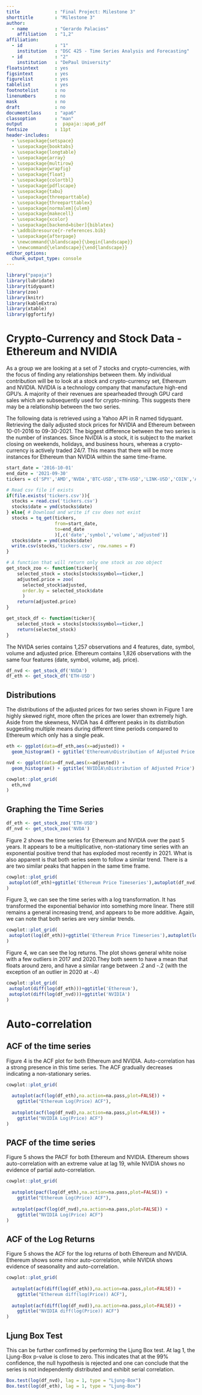 ```yaml
---
title             : "Final Project: Milestone 3"
shorttitle        : "Milestone 3"
author: 
  - name          : "Gerardo Palacios"
    affiliation   : "1,2"
affiliation:
  - id            : "1"
    institution   : "DSC 425 - Time Series Analysis and Forecasting"
  - id            : "2"
    institution   : "DePaul University"
floatsintext      : yes
figsintext        : yes
figurelist        : yes
tablelist         : yes
footnotelist      : no
linenumbers       : no
mask              : no
draft             : no
documentclass     : "apa6"
classoption       : "man"
output            :  papaja::apa6_pdf
fontsize          : 11pt
header-includes:
  - \usepackage{setspace}
  - \usepackage{booktabs}
  - \usepackage{longtable}
  - \usepackage{array}
  - \usepackage{multirow}
  - \usepackage{wrapfig}
  - \usepackage{float}
  - \usepackage{colortbl}
  - \usepackage{pdflscape}
  - \usepackage{tabu}
  - \usepackage{threeparttable}
  - \usepackage{threeparttablex}
  - \usepackage[normalem]{ulem}
  - \usepackage{makecell}
  - \usepackage{xcolor}
  - \usepackage[backend=biber]{biblatex}
  - \addbibresource{r-references.bib}
  - \usepackage{afterpage}
  - \newcommand{\blandscape}{\begin{landscape}}
  - \newcommand{\elandscape}{\end{landscape}}
editor_options: 
  chunk_output_type: console
---
```


\singlespacing

```r
library("papaja")
library(lubridate)
library(tidyquant)
library(zoo)
library(knitr)
library(kableExtra)
library(xtable)
library(ggfortify)
```

# Crypto-Currency and Stock Data - Ethereum and NVIDIA

As a group we are looking at a set of 7 stocks and crypto-currencies, with the focus of finding any relationships between them. My individual contribution will be to look at a stock and crypto-currency set, Ethereum and NVIDIA. NVIDIA is a technology company that manufacture high-end GPU's. A majority of their revenues are spearheaded through GPU card sales which are subsequently used for crypto-mining. This suggests there may be a relationship between the two series. 


The following data is retrieved using a Yahoo API in R named tidyquant. Retrieving the daily adjusted stock prices for NVIDIA and Ethereum between 10-01-2016 to 09-30-2021. The biggest difference between the two series is the number of instances. Since NvIDIA is a stock, it is subject to the market closing on weekends, holidays, and business hours, whereas a crypto-currency is actively traded 24/7. This means that there will be more instances for Ethereum than NVIDIA within the same time-frame.



```r
start_date = '2016-10-01'
end_date = '2021-09-30'
tickers = c('SPY','AMD','NVDA','BTC-USD','ETH-USD','LINK-USD','COIN','ADA-USD')

# Read csv file if exists
if(file.exists('tickers.csv')){
  stocks = read.csv('tickers.csv')
  stocks$date = ymd(stocks$date)
} else{ # Download and write if csv does not exist
  stocks = tq_get(tickers,
                  from=start_date,
                  to=end_date
                  )[,c('date','symbol','volume','adjusted')]
  stocks$date = ymd(stocks$date)
  write.csv(stocks,'tickers.csv', row.names = F)
}

# A function that will return only one stock as zoo object
get_stock_zoo <- function(ticker){
    selected_stock = stocks[stocks$symbol==ticker,]
    adjusted.price = zoo(
      selected_stock$adjusted,
      order.by = selected_stock$date
      )
    return(adjusted.price)
}

get_stock_df <- function(ticker){
    selected_stock = stocks[stocks$symbol==ticker,]
    return(selected_stock)
}

```

The NVIDA series contains 1,257 observations and 4 features, date, symbol, volume and adjusted price. 
Ethereum contains 1,826 observations with the same four features (date, symbol, volume, adj. price).

```r
df_nvd <- get_stock_df('NVDA')
df_eth <- get_stock_df('ETH-USD')
```
 


## Distributions
The distributions of the adjusted prices for two series shown in Figure 1 are highly skewed right, more often the prices are lower than extremely high. Aside from the skewness, NVIDA has 4 different peaks in its distribution suggesting multiple means during different time periods compared to Ethereum which only has a single peak.

```r

eth <- ggplot(data=df_eth,aes(x=adjusted)) + 
  geom_histogram() + ggtitle('Ethereum\nDistribution of Adjusted Price')

nvd <- ggplot(data=df_nvd,aes(x=adjusted)) + 
  geom_histogram() + ggtitle('NVIDIA\nDistribution of Adjusted Price')

cowplot::plot_grid(
  eth,nvd
)

```

## Graphing the Time Series
```r
df_eth <- get_stock_zoo('ETH-USD')
df_nvd <- get_stock_zoo('NVDA')
```


Figure 2 shows the time series for Ethereum and NVIDIA over the past 5 years. It appears to be a multiplicative, non-stationary time series with an exponential positive trend that has exploded most recently in 2021. What is also apparent is that both series seem to follow a similar trend. There is a are two similar peaks that happen in the same time frame.

```r
cowplot::plot_grid(
 autoplot(df_eth)+ggtitle('Ethereum Price Timeseries'),autoplot(df_nvd)+ggtitle('NVIDIA Price TimeSeries') 
)

```
\newpage
Figure 3, we can see the time series with a log transformation. It has transformed the exponential behavior into something more linear. There still remains a general increasing trend, and appears to be more additive. Again, we can note that both series are very similar trends.

```r
cowplot::plot_grid(
 autoplot(log(df_eth))+ggtitle('Ethereum Price Timeseries'),autoplot(log(df_nvd))+ggtitle('NVIDIA Price TimeSeries') 
)

```

Figure 4, we can see the log returns. The plot shows general white noise with a few outliers in 2017 and 2020.They both seem to have a mean that floats around zero, and have a similar range between .2 and -.2 (with the exception of an outlier in 2020 at -.4)


```r

cowplot::plot_grid(
 autoplot(diff(log(df_eth)))+ggtitle('Ethereum'),
 autoplot(diff(log(df_nvd)))+ggtitle('NVIDIA') 
)

```

# Auto-correlation

## ACF of the time series

Figure 4 is the ACF plot for both Ethereum and NVIDIA. Auto-correlation has a strong presence in this time series. The ACF gradually decreases indicating a non-stationary series.

```r

cowplot::plot_grid(
  
  autoplot(acf(log(df_eth),na.action=na.pass,plot=FALSE)) + 
    ggtitle("Ethereum Log(Price) ACF"),
  
  autoplot(acf(log(df_nvd),na.action=na.pass,plot=FALSE)) + 
    ggtitle("NVIDIA Log(Price) ACF")
)


```

## PACF of the time series
Figure 5 shows the PACF for both Ethereum and NVIDIA. Ethereum shows auto-correlation with an extreme value at lag 19, while NVIDIA shows no evidence of partial auto-correlation.

```r

cowplot::plot_grid(
  
  autoplot(pacf(log(df_eth),na.action=na.pass,plot=FALSE)) + 
    ggtitle("Ethereum Log(Price) ACF"),
  
  autoplot(pacf(log(df_nvd),na.action=na.pass,plot=FALSE)) + 
    ggtitle("NVIDIA Log(Price) ACF")
)
```


## ACF of the Log Returns
Figure 5 shows the ACF for the log returns of both Ethereum and NVIDIA. Ethereum shows some minor auto-correlation, while NVIDIA shows evidence of seasonality and auto-correlation.

```r
cowplot::plot_grid(
  
  autoplot(acf(diff(log(df_eth)),na.action=na.pass,plot=FALSE)) + 
    ggtitle("Ethereum diff(log(Price)) ACF"),
  
  autoplot(acf(diff(log(df_nvd)),na.action=na.pass,plot=FALSE)) + 
    ggtitle("NVIDIA diff(log(Price)) ACF")
)

```

\newpage
## Ljung Box Test

This can be further confirmed by performing the Ljung Box test. At lag 1, the Ljung-Box p-value is close to zero. This indicates that at the 99% confidence, the null hypothesis is rejected and one can conclude that the series is not independently distributed and exhibit serial correlation.

```r

Box.test(log(df_nvd), lag = 1, type = "Ljung-Box")
Box.test(log(df_eth), lag = 1, type = "Ljung-Box")

```


